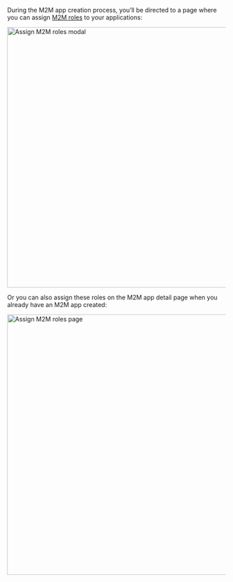 During the M2M app creation process, you’ll be directed to a page where you can assign [M2M roles](/authorization/role-based-access-control/configure-roles#define-role-type) to your applications:

<img alt="Assign M2M roles modal" src="/img/assets/assign-m2m-roles-modal.png" width="600px" />

Or you can also assign these roles on the M2M app detail page when you already have an M2M app created:

<img alt="Assign M2M roles page" src="/img/assets/assign-m2m-roles-page.png" width="600px" />
